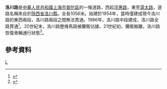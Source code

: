 '''洛川路'''是[[中華人民共和國|中華人民共和國]][[上海市|上海市]][[普陀區|普陀區]]的一條道路，西起[[涇惠路|涇惠路]]，東至[[滬太路|滬太路]]，道路名稱來自於[[陝西省|陝西省]][[洛川縣|洛川縣]]。全長1056米。始建於1954年，當時僅建成現今洛川路的東西兩段，洛川路兩段之間無法貫通。1986年，洛川路中段建成，洛川路全路貫通<ref>{{cite news |title=第二节　县镇级类 |url=http://www.shtong.gov.cn/Newsite/node2/node2245/node70862/node70870/node70919/node70925/userobject1ai73717.html |publisher=上海市地方志辦公室 |accessdate=2020-10-01 |archive-date=2015-09-24 |archive-url=https://web.archive.org/web/20150924124855/http://www.shtong.gov.cn/newsite/node2/node2245/node70862/node70870/node70919/node70925/userobject1ai73717.html |dead-url=no }}</ref>。20世紀末，洛川路整條馬路被攤販佔據。21世紀初，攤販搬離，洛川路恢復車輛通行狀態<ref>{{cite news |title=上海宜川农贸市场正式开业 |url=http://www.cnepaper.com/xptb/html/2002-02/13/content_2_6.htm |accessdate=2021-01-17 |archive-date=2021-01-22 |archive-url=https://web.archive.org/web/20210122053858/http://www.cnepaper.com/xptb/html/2002-02/13/content_2_6.htm |dead-url=no }}</ref>。

== 參考資料 ==
{{Reflist|2}}

[[Category:上海道路|L]]